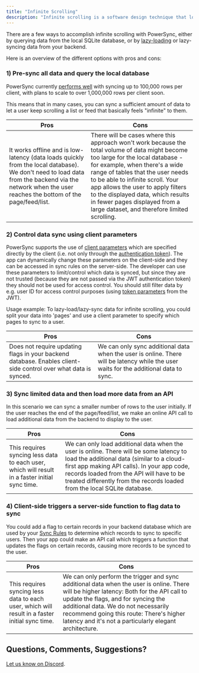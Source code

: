 ```yaml
---
title: "Infinite Scrolling"
description: "Infinite scrolling is a software design technique that loads content continuously as the user scrolls down the page/screen."
---
```


There are a few ways to accomplish infinite scrolling with PowerSync, either by querying data from the local SQLite database, or by [lazy-loading](https://en.wikipedia.org/wiki/Lazy_loading) or lazy-syncing data from your backend.

Here is an overview of the different options with pros and cons:

### 1) Pre-sync all data and query the local database

PowerSync currently [performs well](/resources/performance-and-limits) with syncing up to 100,000 rows per client, with plans to scale to over 1,000,000 rows per client soon.

This means that in many cases, you can sync a sufficient amount of data to let a user keep scrolling a list or feed that basically feels "infinite" to them.

| Pros                                                                                                                                                                                                  | Cons                                                                                                                                                                                                                                                                                                                                                                                                   |
| ----------------------------------------------------------------------------------------------------------------------------------------------------------------------------------------------------- | ------------------------------------------------------------------------------------------------------------------------------------------------------------------------------------------------------------------------------------------------------------------------------------------------------------------------------------------------------------------------------------------------------ |
| It works offline and is low-latency (data loads quickly from the local database). We don't need to load data from the backend via the network when the user reaches the bottom of the page/feed/list. | There will be cases where this approach won't work because the total volume of data might become too large for the local database - for example, when there's a wide range of tables that the user needs to be able to infinite scroll. Your app allows the user to apply filters to the displayed data, which results in fewer pages displayed from a large dataset, and therefore limited scrolling. |

### 2) Control data sync using client parameters

PowerSync supports the use of [client parameters](/usage/sync-rules/advanced-topics/client-parameters) which are specified directly by the client (i.e. not only through the [authentication token](/installation/authentication-setup/custom)). The app can dynamically change these parameters on the client-side and they can be accessed in sync rules on the server-side. The developer can use these parameters to limit/control which data is synced, but since they are not trusted (because they are not passed via the JWT authentication token) they should not be used for access control. You should still filter data by e.g. user ID for access control purposes (using [token parameters](/usage/sync-rules/parameter-queries) from the JWT).

Usage example: To lazy-load/lazy-sync data for infinite scrolling, you could split your data into 'pages' and use a client parameter to specify which pages to sync to a user.

| Pros                                                                                                            | Cons                                                                                                                                  |
| --------------------------------------------------------------------------------------------------------------- | ------------------------------------------------------------------------------------------------------------------------------------- |
| Does not require updating flags in your backend database. Enables client-side control over what data is synced. | We can only sync additional data when the user is online. There will be latency while the user waits for the additional data to sync. |

### 3) Sync limited data and then load more data from an API

In this scenario we can sync a smaller number of rows to the user initially. If the user reaches the end of the page/feed/list, we make an online API call to load additional data from the backend to display to the user.

| Pros                                                                                           | Cons                                                                                                                                                                                                                                                                                                        |
| ---------------------------------------------------------------------------------------------- | ----------------------------------------------------------------------------------------------------------------------------------------------------------------------------------------------------------------------------------------------------------------------------------------------------------- |
| This requires syncing less data to each user, which will result in a faster initial sync time. | We can only load additional data when the user is online. There will be some latency to load the additional data (similar to a cloud-first app making API calls). In your app code, records loaded from the API will have to be treated differently from the records loaded from the local SQLite database. |

### 4) Client-side triggers a server-side function to flag data to sync

You could add a flag to certain records in your backend database which are used by your [Sync Rules](/usage/sync-rules) to determine which records to sync to specific users. Then your app could make an API call which triggers a function that updates the flags on certain records, causing more records to be synced to the user.

| Pros                                                                                           | Cons                                                                                                                                                                                                                                                                                                                       |
| ---------------------------------------------------------------------------------------------- | -------------------------------------------------------------------------------------------------------------------------------------------------------------------------------------------------------------------------------------------------------------------------------------------------------------------------- |
| This requires syncing less data to each user, which will result in a faster initial sync time. | We can only perform the trigger and sync additional data when the user is online. There will be higher latency: Both for the API call to update the flags, and for syncing the additional data. We do not necessarily recommend going this route: There's higher latency and it's not a particularly elegant architecture. |

## Questions, Comments, Suggestions?

[Let us know on Discord](https://discord.gg/powersync).
